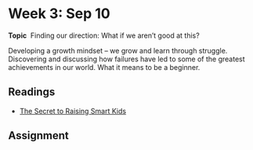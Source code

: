 # Week 3: Sep 10

**Topic**  \ Finding our direction: What if we aren't good at this?

Developing a growth mindset -- we grow and learn through struggle. Discovering and discussing how failures have led to some of the greatest achievements in our world. What it means to be a beginner.


## Readings
+ [The Secret to Raising Smart Kids](https://www.scientificamerican.com/article/the-secret-to-raising-smart-kids1/)

## Assignment